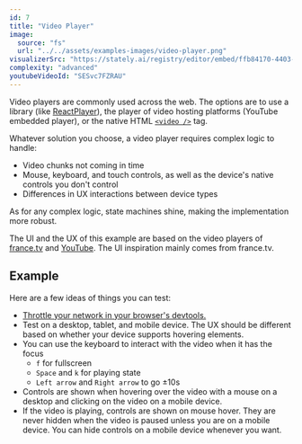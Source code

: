 ```yaml
---
id: 7
title: "Video Player"
image:
  source: "fs"
  url: "../../assets/examples-images/video-player.png"
visualizerSrc: "https://stately.ai/registry/editor/embed/ffb84170-4403-4304-889d-3eefadc0465b?machineId=21494a51-3602-4b2c-a5c5-4615ea983321"
complexity: "advanced"
youtubeVideoId: "SESvc7FZRAU"
---
```



Video players are commonly used across the web. The options are to use a library (like [ReactPlayer](https://github.com/cookpete/react-player)), the player of video hosting platforms (YouTube embedded player), or the native HTML [`<video />`](https://developer.mozilla.org/en-US/docs/Web/HTML/Element/video) tag.

Whatever solution you choose, a video player requires complex logic to handle:

- Video chunks not coming in time
- Mouse, keyboard, and touch controls, as well as the device's native controls you don't control
- Differences in UX interactions between device types

As for any complex logic, state machines shine, making the implementation more robust.

The UI and the UX of this example are based on the video players of [france.tv](https://www.france.tv/) and [YouTube](https://www.youtube.com/). The UI inspiration mainly comes from france.tv.

## Example

<DemoEntrypoint client:load />

Here are a few ideas of things you can test:

- [Throttle your network in your browser's devtools.](https://www.browserstack.com/guide/how-to-perform-network-throttling-in-chrome)
- Test on a desktop, tablet, and mobile device. The UX should be different based on whether your device supports hovering elements.
- You can use the keyboard to interact with the video when it has the focus
  - `f` for fullscreen
  - `Space` and `k` for playing state
  - `Left arrow` and `Right arrow` to go ±10s
- Controls are shown when hovering over the video with a mouse on a desktop and clicking on the video on a mobile device.
- If the video is playing, controls are shown on mouse hover. They are never hidden when the video is paused unless you are on a mobile device. You can hide controls on a mobile device whenever you want.

